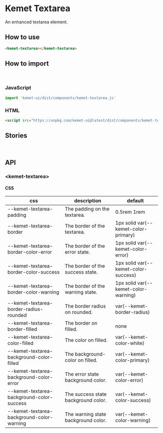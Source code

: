 
<Meta title="Components/Textarea" component="kemet-textarea" />

# Kemet Textarea

An enhanced textarea element.


## How to use

```html
<kemet-textarea></kemet-textarea>
```

## How to import

<br />

### JavaScript
```javascript
import 'kemet-ui/dist/components/kemet-textarea.js'
```

### HTML
```html
<script src="https://unpkg.com/kemet-ui@latest/dist/components/kemet-textarea.js" type="module"></script>
```

## Stories

<Canvas>
  <Story name="Standard" story={stories.Standard} />
</Canvas>

<ArgsTable story="Standard" />

<br />

## API

### &lt;kemet-textarea&gt;

<ArgsTable of="kemet-textarea" />


#### CSS

| css                                       | description                         | default                              |
| ----------------------------------------- | ----------------------------------- | ------------------------------------ |
| --kemet-textarea-padding                  | The padding on the textarea.        | 0.5rem 1rem                          |
| --kemet-textarea-border                   | The border of the textarea.         | 1px solid var(--kemet-color-primary) |
| --kemet-textarea-border-color-error       | The border of the error state.      | 1px solid var(--kemet-color-error)   |
| --kemet-textarea-border-color-success     | The border of the success state.    | 1px solid var(--kemet-color-success) |
| --kemet-textarea-border-color-warning     | The border of the warning state.    | 1px solid var(--kemet-color-warning) |
| --kemet-textarea-border-radius-rounded    | The border radius on rounded.       | var(--kemet-border-radius)           |
| --kemet-textarea-border-filled            | The border on filled.               | none                                 |
| --kemet-textarea-color-filled             | The color on filled.                | var(--kemet-color-white)             |
| --kemet-textarea-background-color-filled  | The background-color on filled.     | var(--kemet-color-primary)           |
| --kemet-textarea-background-color-error   | The error state background color.   | var(--kemet-color-error)             |
| --kemet-textarea-background-color-success | The success state background color. | var(--kemet-color-success)           |
| --kemet-textarea-background-color-warning | The warning state background color. | var(--kemet-color-warning)           |
